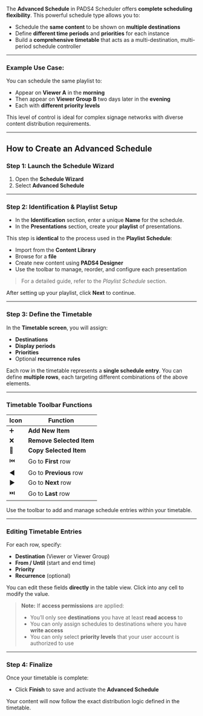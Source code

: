 The **Advanced Schedule** in PADS4 Scheduler offers **complete scheduling flexibility**. This powerful schedule type allows you to:

- Schedule the **same content** to be shown on **multiple destinations**
- Define **different time periods** and **priorities** for each instance
- Build a **comprehensive timetable** that acts as a multi-destination, multi-period schedule controller

---

### Example Use Case:

You can schedule the same playlist to:

- Appear on **Viewer A** in the **morning**
- Then appear on **Viewer Group B** two days later in the **evening**
- Each with **different priority levels**

This level of control is ideal for complex signage networks with diverse content distribution requirements.

---

## How to Create an Advanced Schedule

### Step 1: Launch the Schedule Wizard

1. Open the **Schedule Wizard**  
2. Select **Advanced Schedule**

---

### Step 2: Identification & Playlist Setup

- In the **Identification** section, enter a unique **Name** for the schedule.
- In the **Presentations** section, create your **playlist** of presentations.

This step is **identical** to the process used in the **Playlist Schedule**:
- Import from the **Content Library**  
- Browse for a **file**  
- Create new content using **PADS4 Designer**  
- Use the toolbar to manage, reorder, and configure each presentation

> For a detailed guide, refer to the *Playlist Schedule* section.

After setting up your playlist, click **Next** to continue.

---

### Step 3: Define the Timetable

In the **Timetable screen**, you will assign:

- **Destinations**
- **Display periods**
- **Priorities**
- Optional **recurrence rules**

Each row in the timetable represents a **single schedule entry**. You can define **multiple rows**, each targeting different combinations of the above elements.

---

### Timetable Toolbar Functions

| **Icon** | **Function**                     |
|----------|----------------------------------|
| ➕       | **Add New Item**                 |
| ❌       | **Remove Selected Item**         |
| 📄       | **Copy Selected Item**           |
| ⏮️       | Go to **First** row              |
| ◀️       | Go to **Previous** row           |
| ▶️       | Go to **Next** row               |
| ⏭️       | Go to **Last** row               |

Use the toolbar to add and manage schedule entries within your timetable.

---

### Editing Timetable Entries

For each row, specify:

- **Destination** (Viewer or Viewer Group)  
- **From / Until** (start and end time)  
- **Priority**  
- **Recurrence** (optional)

You can edit these fields **directly** in the table view. Click into any cell to modify the value.

> **Note:** If **access permissions** are applied:
> - You’ll only see **destinations** you have at least **read access** to  
> - You can only assign schedules to destinations where you have **write access**  
> - You can only select **priority levels** that your user account is authorized to use

---

### Step 4: Finalize

Once your timetable is complete:

- Click **Finish** to save and activate the **Advanced Schedule**

Your content will now follow the exact distribution logic defined in the timetable.
